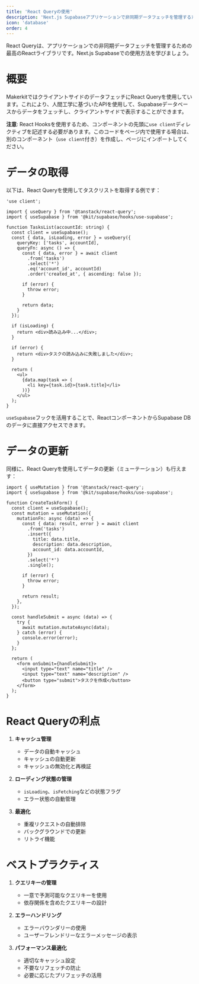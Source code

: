 ```yaml
---
title: 'React Queryの使用'
description: 'Next.js Supabaseアプリケーションで非同期データフェッチを管理するためのReact Queryの使用方法を学ぶ'
icon: 'database'
order: 4
---
```

React Queryは、アプリケーションでの非同期データフェッチを管理するための最高のReactライブラリです。Next.js Supabaseでの使用方法を学びましょう。

# 概要

MakerkitではクライアントサイドのデータフェッチにReact Queryを使用しています。これにより、人間工学に基づいたAPIを使用して、Supabaseデータベースからデータをフェッチし、クライアントサイドで表示することができます。

**注意**: React Hooksを使用するため、コンポーネントの先頭に`use client`ディレクティブを記述する必要があります。このコードをページ内で使用する場合は、別のコンポーネント（`use client`付き）を作成し、ページにインポートしてください。

# データの取得

以下は、React Queryを使用してタスクリストを取得する例です：

```tsx
'use client';

import { useQuery } from '@tanstack/react-query';
import { useSupabase } from '@kit/supabase/hooks/use-supabase';

function TasksList(accountId: string) {
  const client = useSupabase();
  const { data, isLoading, error } = useQuery({
    queryKey: ['tasks', accountId],
    queryFn: async () => {
      const { data, error } = await client
        .from('tasks')
        .select('*')
        .eq('account_id', accountId)
        .order('created_at', { ascending: false });

      if (error) {
        throw error;
      }

      return data;
    }
  });

  if (isLoading) {
    return <div>読み込み中...</div>;
  }

  if (error) {
    return <div>タスクの読み込みに失敗しました</div>;
  }

  return (
    <ul>
      {data.map(task => (
        <li key={task.id}>{task.title}</li>
      ))}
    </ul>
  );
}
```

`useSupabase`フックを活用することで、ReactコンポーネントからSupabase DBのデータに直接アクセスできます。

# データの更新

同様に、React Queryを使用してデータの更新（ミューテーション）も行えます：

```tsx
import { useMutation } from '@tanstack/react-query';
import { useSupabase } from '@kit/supabase/hooks/use-supabase';

function CreateTaskForm() {
  const client = useSupabase();
  const mutation = useMutation({
    mutationFn: async (data) => {
      const { data: result, error } = await client
        .from('tasks')
        .insert({
          title: data.title,
          description: data.description,
          account_id: data.accountId,
        })
        .select('*')
        .single();

      if (error) {
        throw error;
      }

      return result;
    },
  });

  const handleSubmit = async (data) => {
    try {
      await mutation.mutateAsync(data);
    } catch (error) {
      console.error(error);
    }
  };

  return (
    <form onSubmit={handleSubmit}>
      <input type="text" name="title" />
      <input type="text" name="description" />
      <button type="submit">タスクを作成</button>
    </form>
  );
}
```

# React Queryの利点

1. **キャッシュ管理**
   - データの自動キャッシュ
   - キャッシュの自動更新
   - キャッシュの無効化と再検証

2. **ローディング状態の管理**
   - `isLoading`、`isFetching`などの状態フラグ
   - エラー状態の自動管理

3. **最適化**
   - 重複リクエストの自動排除
   - バックグラウンドでの更新
   - リトライ機能

# ベストプラクティス

1. **クエリキーの管理**
   - 一意で予測可能なクエリキーを使用
   - 依存関係を含めたクエリキーの設計

2. **エラーハンドリング**
   - エラーバウンダリーの使用
   - ユーザーフレンドリーなエラーメッセージの表示

3. **パフォーマンス最適化**
   - 適切なキャッシュ設定
   - 不要なリフェッチの防止
   - 必要に応じたプリフェッチの活用

